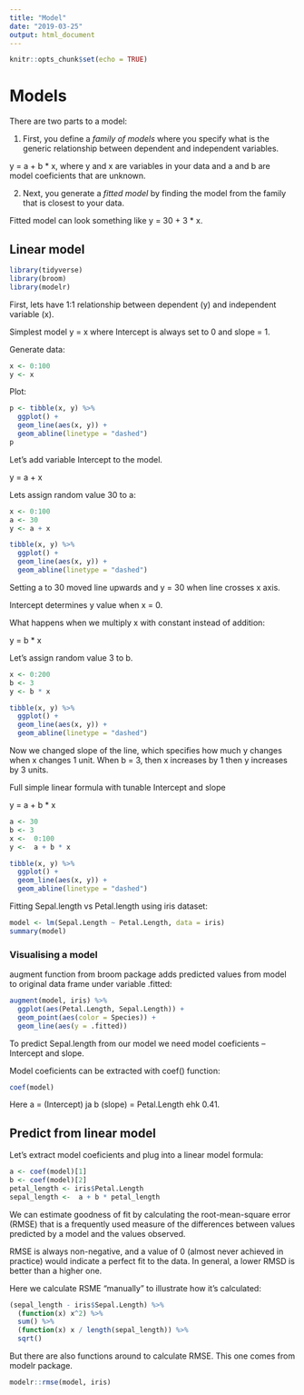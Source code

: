 ```yaml
---
title: "Model"
date: "2019-03-25"
output: html_document
---
```


```r
knitr::opts_chunk$set(echo = TRUE)
```

# Models

There are two parts to a model:

1. First, you define a *family of models* where you specify what is the generic relationship between dependent and independent variables. 

y = a + b * x, where y and x are variables in your data and a and b are model coeficients that are unknown.

2. Next, you generate a *fitted model* by finding the model from the family that is closest to your data. 

Fitted model can look something like y = 30 + 3 * x.

## Linear model

```r
library(tidyverse)
library(broom)
library(modelr)
```


First, lets have 1:1 relationship between dependent (y) and independent variable (x).

Simplest model y = x where Intercept is always set to 0 and slope = 1.

Generate data:

```r
x <- 0:100
y <- x
```


Plot:

```r
p <- tibble(x, y) %>% 
  ggplot() +
  geom_line(aes(x, y)) +
  geom_abline(linetype = "dashed")
p
```

Let's add variable Intercept to the model.

y = a + x

Lets assign random value 30 to a:

```r
x <- 0:100 
a <- 30
y <- a + x
```



```r
tibble(x, y) %>% 
  ggplot() +
  geom_line(aes(x, y)) +
  geom_abline(linetype = "dashed")
```

Setting a to 30 moved line upwards and y = 30 when line crosses x axis.

Intercept determines y value when x = 0.

What happens when we multiply x with constant instead of addition:

y =  b * x

Let's assign random value 3 to b.

```r
x <- 0:200
b <- 3
y <- b * x
```


```r
tibble(x, y) %>% 
  ggplot() +
  geom_line(aes(x, y)) +
  geom_abline(linetype = "dashed")
```

Now we changed slope of the line, which specifies how much y changes when x changes 1 unit.
When b = 3, then x increases by 1 then y increases by 3 units.

Full simple linear formula with tunable Intercept and slope 

y = a + b * x

```r
a <- 30
b <- 3
x <-  0:100 
y <-  a + b * x
```


```r
tibble(x, y) %>% 
  ggplot() +
  geom_line(aes(x, y)) +
  geom_abline(linetype = "dashed")
```


Fitting Sepal.length vs Petal.length using iris dataset:
```r
model <- lm(Sepal.Length ~ Petal.Length, data = iris)
summary(model)
```

### Visualising a model

augment function from broom package adds predicted values from model to original data frame under variable .fitted:

```r
augment(model, iris) %>% 
  ggplot(aes(Petal.Length, Sepal.Length)) +
  geom_point(aes(color = Species)) +
  geom_line(aes(y = .fitted))
```

To predict Sepal.length from our model we need model coeficients -- Intercept and slope.

Model coeficients can be extracted with coef() function:
```r
coef(model)
```

Here a = (Intercept) ja b (slope) = Petal.Length ehk 0.41.

## Predict from linear model

Let's extract model coeficients and plug into a linear model formula:
```r
a <- coef(model)[1]
b <- coef(model)[2]
petal_length <- iris$Petal.Length
sepal_length <-  a + b * petal_length
```

We can estimate goodness of fit by calculating the root-mean-square error (RMSE) that is a frequently used measure of the differences between values predicted by a model and the values observed.

RMSE is always non-negative, and a value of 0 (almost never achieved in practice) would indicate a perfect fit to the data. In general, a lower RMSD is better than a higher one.

Here we calculate RSME "manually" to illustrate how it's calculated:
```r
(sepal_length - iris$Sepal.Length) %>%
  (function(x) x^2) %>% 
  sum() %>% 
  (function(x) x / length(sepal_length)) %>% 
  sqrt()
```

But there are also functions around to calculate RMSE. 
This one comes from modelr package.
```r
modelr::rmse(model, iris)
```

